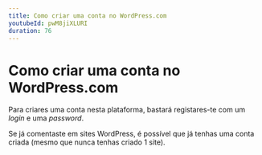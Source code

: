 ```yaml
---
title: Como criar uma conta no WordPress.com
youtubeId: pwM8jiXLURI
duration: 76
---
```


# Como criar uma conta no WordPress.com

Para criares uma conta nesta plataforma, bastará registares-te com um *login* e uma *password*. 

Se já comentaste em sites WordPress, é possível que já tenhas uma conta criada (mesmo que nunca tenhas criado 1 site).
